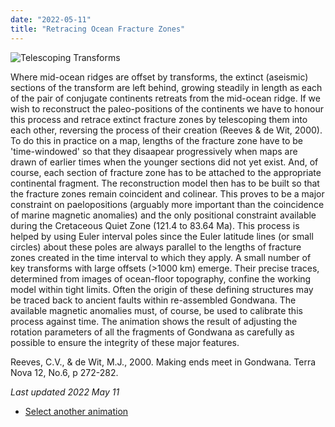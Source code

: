 ```yaml
---
date: "2022-05-11"
title: "Retracing Ocean Fracture Zones"
---
```


![Telescoping Transforms](http://www.reeves.nl/upload/CR22BBAW-gifmaker.gif)

Where mid-ocean ridges are offset by transforms, the extinct (aseismic) sections of the transform are left behind, growing steadily in length as each of the pair of conjugate continents retreats from the mid-ocean ridge. If we wish to reconstruct the paleo-positions of the continents we have to honour this process and retrace extinct fracture zones by telescoping them into each other, reversing the process of their creation (Reeves & de Wit, 2000). To do this in practice on a map, lengths of the fracture zone have to be 'time-windowed' so that they disaapear progressively when maps are drawn of earlier times when the younger sections did not yet exist. And, of course, each section of fracture zone has to be attached to the appropriate continental fragment. The reconstruction model then has to be built so that the fracture zones remain coincident and colinear. This proves to be a major constraint on paelopositions (arguably more important than the coincidence of marine magnetic anomalies) and the only positional constraint available during the Cretaceous Quiet Zone (121.4 to 83.64 Ma). This process is helped by using Euler interval poles since the Euler latitude lines (or small circles) about these poles are always parallel to the lengths of fracture zones created in the time interval to which they apply. A small number of key transforms with large offsets (>1000 km) emerge. Their precise traces, determined from images of ocean-floor topography, confine the working model within tight limits. Often the origin of these defining structures may be traced back to ancient faults within re-assembled Gondwana. The available magnetic anomalies must, of course, be used to calibrate this process against time. The animation shows the result of adjusting the rotation parameters of all the fragments of Gondwana as carefully as possible to ensure the integrity of these major features.

Reeves, C.V., & de Wit, M.J., 2000.  Making ends meet in Gondwana.  Terra Nova 12, No.6, p 272-282.

*Last updated 2022 May 11*


* [Select another animation](../animations)
